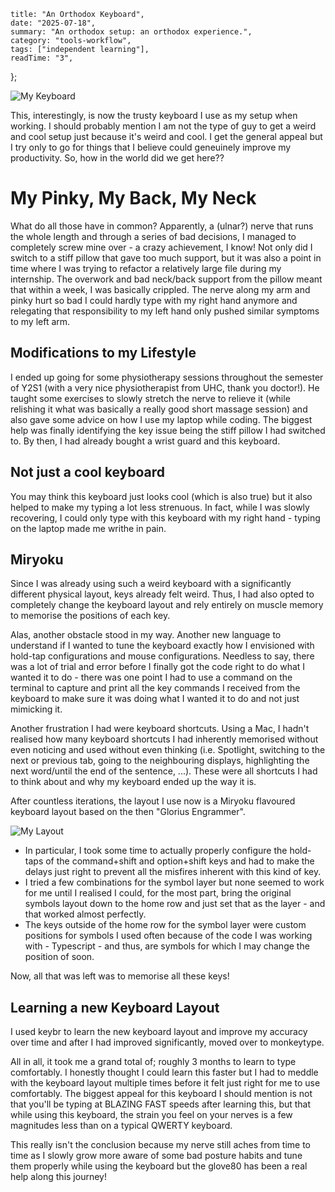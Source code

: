     title: "An Orthodox Keyboard",
    date: "2025-07-18",
    summary: "An orthodox setup: an orthodox experience.",
    category: "tools-workflow",
    tags: ["independent learning"],
    readTime: "3",
};

![My Keyboard](/journal_images/keyboard.jpeg)

This, interestingly, is now the trusty keyboard I use as my setup when working. I should probably mention I am not the type of guy to get a weird and cool setup just because it's weird and cool. I get the general appeal but I try only to go for things that I believe could geneuinely improve my productivity. So, how in the world did we get here??

# My Pinky, My Back, My Neck

What do all those have in common? Apparently, a (ulnar?) nerve that runs the whole length and through a series of bad decisions, I managed to completely screw mine over - a crazy achievement, I know! Not only did I switch to a stiff pillow that gave too much support, but it was also a point in time where I was trying to refactor a relatively large file during my internship. The overwork and bad neck/back support from the pillow meant that within a week, I was basically crippled. The nerve along my arm and pinky hurt so bad I could hardly type with my right hand anymore and relegating that responsibility to my left hand only pushed similar symptoms to my left arm. 

## Modifications to my Lifestyle

I ended up going for some physiotherapy sessions throughout the semester of Y2S1 (with a very nice physiotherapist from UHC, thank you doctor!). He taught some exercises to slowly stretch the nerve to relieve it (while relishing it what was basically a really good short massage session) and also gave some advice on how I use my laptop while coding. The biggest help was finally identifying the key issue being the stiff pillow I had switched to. By then, I had already bought a wrist guard and this keyboard.

## Not just a cool keyboard

You may think this keyboard just looks cool (which is also true) but it also helped to make my typing a lot less strenuous. In fact, while I was slowly recovering, I could only type with this keyboard with my right hand - typing on the laptop made me writhe in pain. 

## Miryoku

Since I was already using such a weird keyboard with a significantly different physical layout, keys already felt weird. Thus, I had also opted to completely change the keyboard layout and rely entirely on muscle memory to memorise the positions of each key. 

Alas, another obstacle stood in my way. Another new language to understand if I wanted to tune the keyboard exactly how I envisioned with hold-tap configurations and mouse configurations. Needless to say, there was a lot of trial and error before I finally got the code right to do what I wanted it to do - there was one point I had to use a command on the terminal to capture and print all the key commands I received from the keyboard to make sure it was doing what I wanted it to do and not just mimicking it. 

Another frustration I had were keyboard shortcuts. Using a Mac, I hadn't realised how many keyboard shortcuts I had inherently memorised without even noticing and used without even thinking (i.e. Spotlight, switching to the next or previous tab, going to the neighbouring displays, highlighting the next word/until the end of the sentence, ...). These were all shortcuts I had to think about and why my keyboard ended up the way it is.

After countless iterations, the layout I use now is a Miryoku flavoured keyboard layout based on the then "Glorius Engrammer".

![My Layout](/journal_images/layout.png)

- In particular, I took some time to actually properly configure the hold-taps of the command+shift and option+shift keys and had to make the delays just right to prevent all the misfires inherent with this kind of key.
- I tried a few combinations for the symbol layer but none seemed to work for me until I realised I could, for the most part, bring the original symbols layout down to the home row and just set that as the layer - and that worked almost perfectly. 
- The keys outside of the home row for the symbol layer were custom positions for symbols I used often because of the code I was working with - Typescript - and thus, are symbols for which I may change the position of soon.

Now, all that was left was to memorise all these keys!

## Learning a new Keyboard Layout

I used keybr to learn the new keyboard layout and improve my accuracy over time and after I had improved significantly, moved over to monkeytype.

All in all, it took me a grand total of; <spoiler>roughly 3 months</spoiler> to learn to type comfortably. I honestly thought I could learn this faster but I had to meddle with the keyboard layout multiple times before it felt just right for me to use comfortably. The biggest appeal for this keyboard I should mention is not that you'll be typing at BLAZING FAST speeds after learning this, but that while using this keyboard, the strain you feel on your nerves is a few magnitudes less than on a typical QWERTY keyboard.

This really isn't the conclusion because my nerve still aches from time to time as I slowly grow more aware of some bad posture habits and tune them properly while using the keyboard but the glove80 has been a real help along this journey!
